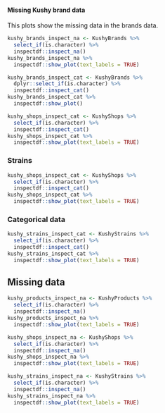 

#### Missing Kushy brand data 

This plots show the missing data in the brands data.

```r
kushy_brands_inspect_na <- KushyBrands %>%
  select_if(is.character) %>%
  inspectdf::inspect_na()
kushy_brands_inspect_na %>%
  inspectdf::show_plot(text_labels = TRUE)
```

```r
kushy_brands_inspect_cat <- KushyBrands %>%
  dplyr::select_if(is.character) %>%
  inspectdf::inspect_cat()
kushy_brands_inspect_cat %>% 
  inspectdf::show_plot()
```

```r
kushy_shops_inspect_cat <- KushyShops %>%
  select_if(is.character) %>%
  inspectdf::inspect_cat()
kushy_shops_inspect_cat %>%
  inspectdf::show_plot(text_labels = TRUE)
```

### Strains

```r
kushy_shops_inspect_cat <- KushyShops %>%
  select_if(is.character) %>%
  inspectdf::inspect_cat()
kushy_shops_inspect_cat %>%
  inspectdf::show_plot(text_labels = TRUE)
```

### Categorical data 

```r
kushy_strains_inspect_cat <- KushyStrains %>%
  select_if(is.character) %>%
  inspectdf::inspect_cat()
kushy_strains_inspect_cat %>%
  inspectdf::show_plot(text_labels = TRUE)
```

## Missing data 

```r
kushy_products_inspect_na <- KushyProducts %>%
  select_if(is.character) %>%
  inspectdf::inspect_na()
kushy_products_inspect_na %>%
  inspectdf::show_plot(text_labels = TRUE)
```


```r
kushy_shops_inspect_na <- KushyShops %>%
  select_if(is.character) %>%
  inspectdf::inspect_na()
kushy_shops_inspect_na %>%
  inspectdf::show_plot(text_labels = TRUE)
```

```r
kushy_strains_inspect_na <- KushyStrains %>%
  select_if(is.character) %>%
  inspectdf::inspect_na()
kushy_strains_inspect_na %>%
  inspectdf::show_plot(text_labels = TRUE)
```
